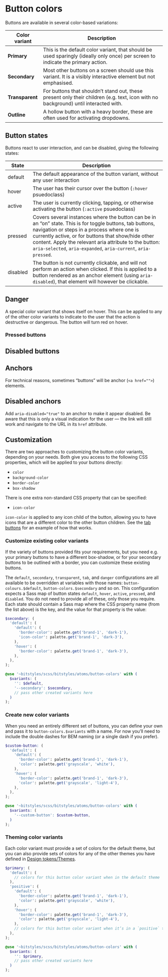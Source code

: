 
<Meta title="Atoms/Button/Colors" />

# Button colors

Buttons are available in several color-based variations:

| Color variant   | Description                                                                                                                         |
| --------------- | ----------------------------------------------------------------------------------------------------------------------------------- |
| **Primary**     | This is the default color variant, that should be used sparingly (ideally only once) per screen to indicate the primary action.     |
| **Secondary**   | Most other buttons on a screen should use this variant. It is a visibly interactive element but not emphasised.                     |
| **Transparent** | For buttons that shouldn’t stand out, these present only their children (e.g. text, icon with no background) until interacted with. |
| **Outline**     | A hollow button with a heavy border, these are often used for activating dropdowns.                                                 |

## Button states

Buttons react to user interaction, and can be disabled, giving the following states:

| State    | Description                                                                                                                                                                                                                                                                                                                                 |
| -------- | ------------------------------------------------------------------------------------------------------------------------------------------------------------------------------------------------------------------------------------------------------------------------------------------------------------------------------------------- |
| default  | The default appearance of the button variant, without any user interaction                                                                                                                                                                                                                                                                  |
| hover    | The user has their cursor over the button (`:hover` psuedoclass)                                                                                                                                                                                                                                                                            |
| active   | The user is currently clicking, tapping, or otherwise activating the button (`:active` psuedoclass)                                                                                                                                                                                                                                         |
| pressed  | Covers several instances where the button can be in an “on” state. This is for toggle buttons, tab buttons, navigation or steps in a process where one is currently active, or for buttons that show/hide other content. Apply the relevant aria attribute to the button: `aria-selected`, `aria-expanded`, `aria-current`, `aria-pressed`. |
| disabled | The button is not currently clickable, and will not perform an action when clicked. If this is applied to a button rendered as an anchor element (using `aria-disabled`), that element will however be clickable.                                                                                                                           |

<Canvas>
  <Story id="atoms-button--default-primary" />
  <Story id="atoms-button--default-secondary" />
  <Story id="atoms-button--default-transparent" />
  <Story id="atoms-button--default-outline" />
  <Story id="atoms-button--default-tab" />
</Canvas>

## Danger

A special color variant that shows itself on hover. This can be applied to any of the other color variants to indicate to the user that the action is destructive or dangerous. The button will turn red on hover.

<Canvas>
  <Story id="atoms-button--default-danger-primary" />
  <Story id="atoms-button--default-danger-secondary" />
  <Story id="atoms-button--default-danger-transparent" />
  <Story id="atoms-button--default-danger-outline" />
</Canvas>

### Pressed buttons

<Canvas>
  <Story id="atoms-button--primary-pressed" />
  <Story id="atoms-button--secondary-pressed" />
  <Story id="atoms-button--transparent-pressed" />
  <Story id="atoms-button--outline-pressed" />
  <Story id="atoms-button--tab-pressed" />
  <Story id="atoms-button--danger-pressed" />
</Canvas>

## Disabled buttons

<Canvas>
  <Story id="atoms-button--primary-disabled" />
  <Story id="atoms-button--secondary-disabled" />
  <Story id="atoms-button--transparent-disabled" />
  <Story id="atoms-button--outline-disabled" />
  <Story id="atoms-button--tab-disabled" />
  <Story id="atoms-button--danger-primary-disabled" />
  <Story id="atoms-button--danger-secondary-disabled" />
  <Story id="atoms-button--danger-transparent-disabled" />
</Canvas>

## Anchors

For technical reasons, sometimes “buttons” will be anchor (`<a href="">`) elements.

<Canvas>
  <Story id="atoms-button--primary-anchor" />
  <Story id="atoms-button--secondary-anchor" />
  <Story id="atoms-button--transparent-anchor" />
  <Story id="atoms-button--outline-anchor" />
  <Story id="atoms-button--tab-anchor" />
  <Story id="atoms-button--danger-primary-anchor" />
  <Story id="atoms-button--danger-secondary-anchor" />
  <Story id="atoms-button--danger-transparent-anchor" />
  <Story id="atoms-button--danger-outline-anchor" />
</Canvas>

## Disabled anchors

Add `aria-disabled="true"` to an anchor to make it appear disabled. Be aware that this is only a visual indication for the user — the link will still work and navigate to the URL in its `href` attribute.

<Canvas>
  <Story id="atoms-button--primary-anchor-disabled" />
  <Story id="atoms-button--secondary-anchor-disabled" />
  <Story id="atoms-button--transparent-anchor-disabled" />
  <Story id="atoms-button--outline-anchor-disabled" />
  <Story id="atoms-button--tab-anchor-disabled" />
  <Story id="atoms-button--danger-primary-anchor-disabled" />
  <Story id="atoms-button--danger-secondary-anchor-disabled" />
  <Story id="atoms-button--danger-transparent-anchor-disabled" />
  <Story id="atoms-button--danger-outline-anchor-disabled" />
</Canvas>

## Customization

There are two approaches to customizing the button color variants, depending on your needs. Both give you access to the following CSS properties, which will be applied to your buttons directly:

- `color`
- `background-color`
- `border-color`
- `box-shadow`

There is one extra non-standard CSS property that can be specified:

- `icon-color`

`icon-color` is applied to any icon child of the button, allowing you to have icons that are a different color to the other button children. See the [tab buttons](/docs/atoms-button-tabs--page) for an example of how that works.

### Customize existing color variants

If the variety of buttons provided fits your requirements, but you need e.g. your primary buttons to have a different box-shadow, or for your secondary buttons to be outlined with a border, you can customize these existing buttons.

The `default`, `secondary`, `transparent`, `tab`, and `danger` configurations are all available to be overridden at variables with those names: `button-colours.$default`, `button-colors.$secondary` and so on. This configuration expects a Sass map of button states `default`, `hover`, `active`, `pressed`, and `disabled`. You do not need to provide all of these, only those you require. Each state should contain a Sass map where the CSS property name (from the list above) is the key, and the value for that property is the value:

```scss
$secondary: (
  'default': (
    'default': (
      'border-color': palette.get('brand-1', 'dark-1'),
      'icon-color': palette.get('brand-1', 'dark-3'),
    ),
    'hover': (
      'border-color': palette.get('brand-1', 'dark-3'),
    ),
  ),
);

@use '~bitstyles/scss/bitstyles/atoms/button-colors' with (
  $variants: (
    '': $default,
    '--secondary': $secondary,
    // pass other created variants here
  )
);
```

### Create new color variants

When you need an entirely different set of buttons, you can define your own and pass it to `button-colors.$variants` with a name. For now you’ll need to include the double dashes for BEM naming (or a single dash if you prefer).

```scss
$custom-button: (
  'default': (
    'default': (
      'border-color': palette.get('brand-1', 'dark-1'),
      'color': palette.get('grayscale', 'white'),
    ),
    'hover': (
      'border-color': palette.get('brand-1', 'dark-3'),
      'color': palette.get('grayscale', 'light-4'),
    ),
  ),
);

@use '~bitstyles/scss/bitstyles/atoms/button-colors' with (
  $variants: (
    '--custom-button': $custom-button,
  )
);
```

### Theming color variants

Each color variant must provide a set of colors for the default theme, but you can also provide sets of colors for any of the other themes you have defined in [Design tokens/Themes](/docs/design-tokens-themes--page).

```scss
$primary: (
  'default': (
    // colors for this button color variant when in the default theme
  ),
  'positive': (
    'default': (
      'border-color': palette.get('brand-1', 'dark-1'),
      'color': palette.get('grayscale', 'white'),
    ),
    'hover': (
      'border-color': palette.get('brand-1', 'dark-3'),
      'color': palette.get('grayscale', 'light-4'),
    ),
    // colors for this button color variant when it’s in a `positive` themed area
  ),
);

@use '~bitstyles/scss/bitstyles/atoms/button-colors' with (
  $variants: (
    '': $primary,
    // pass other created variants here
  )
);
```
